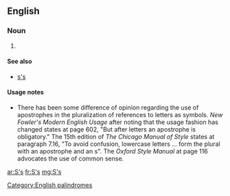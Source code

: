 {{also|Appendix:Variations of "ss"}}
==English==

===Noun===
{{head|en|plural}}

# {{plural of|S|lang=en|nocat=1}}

====See also====
* [[s's]]

====Usage notes====
* There has been some difference of opinion regarding the use of apostrophes in the pluralization of references to letters as symbols. ''New Fowler's Modern English Usage'' after noting that the usage fashion has changed states at page 602, "But after letters an apostrophe is obligatory." The 15th edition of ''The Chicago Manual of Style'' states at paragraph 7.16, "To avoid confusion, lowercase letters ... form the plural with an apostrophe and an s". The ''Oxford Style Manual'' at page 116 advocates the use of common sense.

[[Category:English palindromes]]

[[ar:S's]]
[[fr:S's]]
[[mg:S's]]